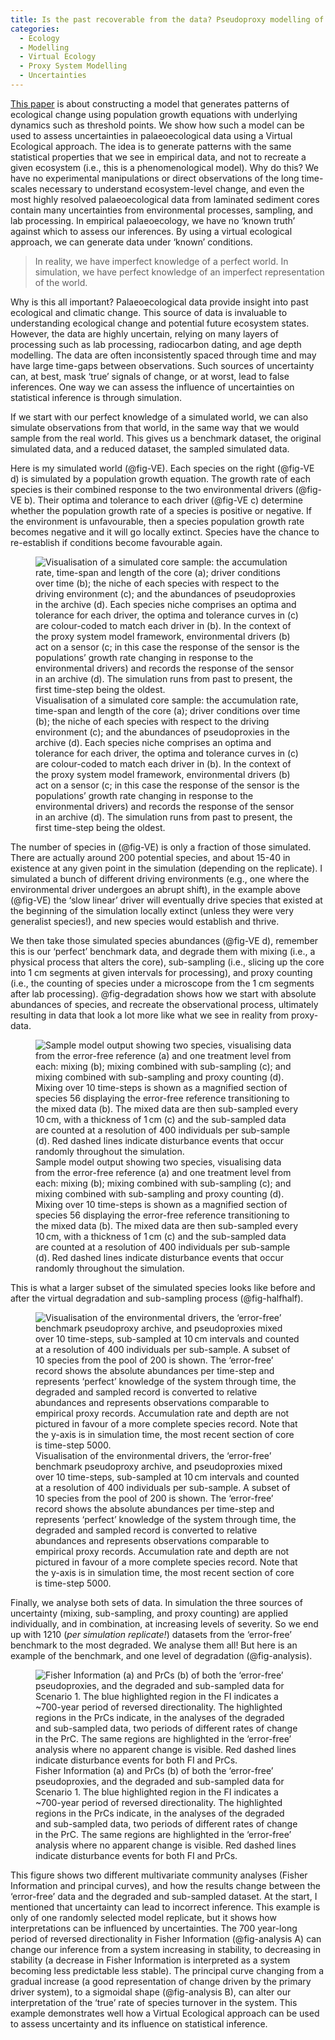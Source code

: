 ```yaml
---
title: Is the past recoverable from the data? Pseudoproxy modelling of uncertainties in palaeoecological data
categories:
  - Ecology
  - Modelling
  - Virtual Ecology
  - Proxy System Modelling
  - Uncertainties
---
```


[This paper](https://doi.org/10.1177/09596836241247304) is about constructing a model that generates patterns of ecological change using population growth equations with underlying dynamics such as threshold points. We show how such a model can be used to assess uncertainties in palaeoecological data using a Virtual Ecological approach. The idea is to generate patterns with the same statistical properties that we see in empirical data, and not to recreate a given ecosystem (i.e., this is a phenomenological model). Why do this? We have no experimental manipulations or direct observations of the long time-scales necessary to understand ecosystem-level change, and even the most highly resolved palaeoecological data from laminated sediment cores contain many uncertainties from environmental processes, sampling, and lab processing. In empirical palaeoecology, we have no 'known truth' against which to assess our inferences. By using a virtual ecological approach, we can generate data under 'known' conditions.

> In reality, we have imperfect knowledge of a perfect world. In simulation, we have perfect knowledge of an imperfect representation of the world.

Why is this all important? Palaeoecological data provide insight into past ecological and climatic change. This source of data is invaluable to understanding ecological change and potential future ecosystem states. However, the data are highly uncertain, relying on many layers of processing such as lab processing, radiocarbon dating, and age depth modelling. The data are often inconsistently spaced through time and may have large time-gaps between observations. Such sources of uncertainty can, at best, mask 'true' signals of change, or at worst, lead to false inferences. One way we can assess the influence of uncertainties on statistical inference is through simulation.

If we start with our perfect knowledge of a simulated world, we can also simulate observations from that world, in the same way that we would sample from the real world. This gives us a benchmark dataset, the original simulated data, and a reduced dataset, the sampled simulated data.

Here is my simulated world (@fig-VE). Each species on the right (@fig-VE d) is simulated by a population growth equation. The growth rate of each species is their combined response to the two environmental drivers (@fig-VE b). Their optima and tolerance to each driver (@fig-VE c) determine whether the population growth rate of a species is positive or negative. If the environment is unfavourable, then a species population growth rate becomes negative and it will go locally extinct. Species have the chance to re-establish if conditions become favourable again.

![Visualisation of a simulated core sample: the accumulation rate, time-span and length of the core (a); driver conditions over time (b); the niche of each species with respect to the driving environment (c); and the abundances of pseudoproxies in the archive (d). Each species niche comprises an optima and tolerance for each driver, the optima and tolerance curves in (c) are colour-coded to match each driver in (b). In the context of the proxy system model framework, environmental drivers (b) act on a sensor (c; in this case the response of the sensor is the populations’ growth rate changing in response to the environmental drivers) and records the response of the sensor in an archive (d). The simulation runs from past to present, the first time-step being the oldest.](images/asena-2024-a/g2272.png){#fig-VE}

The number of species in (@fig-VE) is only a fraction of those simulated. There are actually around 200 potential species, and about 15-40 in existence at any given point in the simulation (depending on the replicate). I simulated a bunch of different driving environments (e.g., one where the environmental driver undergoes an abrupt shift), in the example above (@fig-VE) the 'slow linear' driver will eventually drive species that existed at the beginning of the simulation locally extinct (unless they were very generalist species!), and new species would establish and thrive.

We then take those simulated species abundances (@fig-VE d), remember this is our 'perfect' benchmark data, and degrade them with mixing (i.e., a physical process that alters the core), sub-sampling (i.e., slicing up the core into 1 cm segments at given intervals for processing), and proxy counting (i.e., the counting of species under a microscope from the 1 cm segments after lab processing). @fig-degradation shows how we start with absolute abundances of species, and recreate the observational process, ultimately resulting in data that look a lot more like what we see in reality from proxy-data.

![Sample model output showing two species, visualising data from the error-free reference (a) and one treatment level from each: mixing (b); mixing combined with sub-sampling (c); and mixing combined with sub-sampling and proxy counting (d). Mixing over 10 time-steps is shown as a magnified section of species 56 displaying the error-free reference transitioning to the mixed data (b). The mixed data are then sub-sampled every 10 cm, with a thickness of 1 cm (c) and the sub-sampled data are counted at a resolution of 400 individuals per sub-sample (d). Red dashed lines indicate disturbance events that occur randomly throughout the simulation.](images/asena-2024-a/degradation_process_disturbed_area_ink.png){#fig-degradation}


This is what a larger subset of the simulated species looks like before and after the virtual degradation and sub-sampling process (@fig-halfhalf).

![Visualisation of the environmental drivers, the ‘error-free’ benchmark pseudoproxy archive, and pseudoproxies mixed over 10 time-steps, sub-sampled at 10 cm intervals and counted at a resolution of 400 individuals per sub-sample. A subset of 10 species from the pool of 200 is shown. The ‘error-free’ record shows the absolute abundances per time-step and represents ‘perfect’ knowledge of the system through time, the degraded and sampled record is converted to relative abundances and represents observations comparable to empirical proxy records. Accumulation rate and depth are not pictured in favour of a more complete species record. Note that the y-axis is in simulation time, the most recent section of core is time-step 5000.](images/asena-2024-a/archive_half_half_walk_lin_forces.png){#fig-halfhalf}


Finally, we analyse both sets of data. In simulation the three sources of uncertainty (mixing, sub-sampling, and proxy counting) are applied individually, and in combination, at increasing levels of severity. So we end up with 1210 (_per simulation replicate!_) datasets from the 'error-free' benchmark to the most degraded. We analyse them all! But here is an example of the benchmark, and one level of degradation (@fig-analysis).

![Fisher Information (a) and PrCs (b) of both the ‘error-free’ pseudoproxies, and the degraded and sub-sampled data for Scenario 1. The blue highlighted region in the FI indicates a ~700-year period of reversed directionality. The highlighted regions in the PrCs indicate, in the analyses of the degraded and sub-sampled data, two periods of different rates of change in the PrC. The same regions are highlighted in the ‘error-free’ analysis where no apparent change is visible. Red dashed lines indicate disturbance events for both FI and PrCs.](images/asena-2024-a/fi_prc_grad_vertical2.png){#fig-analysis}

This figure shows two different multivariate community analyses (Fisher Information and principal curves), and how the results change between the 'error-free' data and the degraded and sub-sampled dataset. At the start, I mentioned that uncertainty can lead to incorrect inference. This example is only of one randomly selected model replicate, but it shows how interpretations can be influenced by uncertainties. The 700 year-long period of reversed directionality in Fisher Information (@fig-analysis A) can change our inference from a system increasing in stability, to decreasing in stability (a decrease in Fisher Information is interpreted as a system becoming less predictable less stable). The principal curve changing from a gradual increase (a good representation of change driven by the primary driver system), to a sigmoidal shape (@fig-analysis B), can alter our interpretation of the 'true' rate of species turnover in the system. This example demonstrates well how a Virtual Ecological approach can be used to assess uncertainty and its influence on statistical inference.


